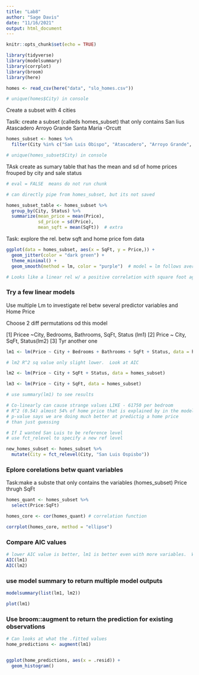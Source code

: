```yaml
---
title: "Lab8"
author: "Sage Davis"
date: "11/16/2021"
output: html_document
---
```


```r
knitr::opts_chunk$set(echo = TRUE)

library(tidyverse)
library(modelsummary)
library(corrplot)
library(broom)
library(here)
```

```r
homes <- read_csv(here("data", "slo_homes.csv"))

# unique(homes$City) in console

```

Create a subset with 4 cities

Taslk: create a subset (calleds homes_subset) that only contains 
San lius
Atascadero
Arroyo Grande
Santa Maria -Orcutt

```r
homes_subset <- homes %>% 
  filter(City %in% c("San Luis Obispo", "Atascadero", "Arroyo Grande", "Santa Maria-Orcutt"))

# unique(homes_subset$City) in console

```

TAsk create as sumary table that has the mean and sd of home prices frouped by city and sale status

```r
# eval = FALSE  means do not run chunk

# can directly pipe from homes_subset, but its not saved

homes_subset_table <- homes_subset %>% 
  group_by(City, Status) %>% 
  summarize(mean_price = mean(Price),
            sd_price = sd(Price),
            mean_sqft = mean(SqFt))  # extra

```

Task: explore the rel. betw sqft and home price fom data

```r

ggplot(data = homes_subset, aes(x = SqFt, y = Price,)) +
  geom_jitter(color = "dark green") +
  theme_minimal() +
  geom_smooth(method = lm, color = "purple")  # model = lm follows average

# Looks like a linear rel w/ a positive correlation with square foot age and home prices

```


### Try a few linear models

Use multiple Lm to investigate rel betw several predictor variables and Home Price

Choose 2 diff permutations od this model

[1] Pricee ~City, Bedrooms, Bathrooms, SqFt, Status (lm1)
[2] Price ~ City, SqFt, Status(lm2)
[3]  Tyr another one

```r

lm1 <- lm(Price ~ City + Bedrooms + Bathrooms + SqFt + Status, data = homes_subset)

# lm2 R^2 sq value only slight lower.  Look at AIC

lm2 <- lm(Price ~ City + SqFt + Status, data = homes_subset)

lm3 <- lm(Price ~ City + SqFt, data = homes_subset)

# use summary(lm1) to see results

# Co-linearly can cause strange values LIKE - 61750 per bedroom
# R^2 (0.54) almost 54% of home price that is explained by in the model.
# p-value says we are doing much better at predictig a home price 
# than just guessing

# If I wanted San Luis to be reference level
# use fct_relevel to specify a new ref level

new_homes_subset <- homes_subset %>% 
  mutate(City = fct_relevel(City, "San Luis Ospisbo"))
```

### Eplore corelations betw quant variables

Task:make a subste that only contains the variables (homes_subset) Price thrugh SqFt

```r

homes_quant <- homes_subset %>% 
  select(Price:SqFt)

homes_core <- cor(homes_quant) # correlation function

corrplot(homes_core, method = "ellipse")

```
### Compare AIC values

```r
# lower AIC value is better, lm1 is better even with more variables.  Which is actually better? Who knows. Include both?  Thinking about the models and the data is the hard part.  
AIC(lm1)
AIC(lm2)
```

### use model summary to return multiple model outputs

```r
modelsummary(list(lm1, lm2))

plot(lm1)
```

### Use broom::augment to return the prediction for existing observations
```r
# Can looks at what the .fitted values
home_predictions <- augment(lm1)


ggplot(home_predictions, aes(x = .resid)) +
  geom_histogram()

```
